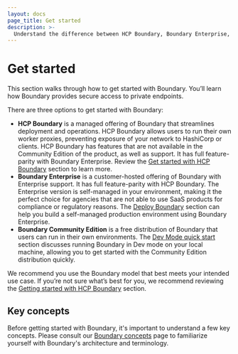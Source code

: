 ```yaml
---
layout: docs
page_title: Get started
description: >-
  Understand the difference between HCP Boundary, Boundary Enterprise, and Boundary Community Edition to determine which is best for your needs.
---
```


# Get started

This section walks through how to get started with Boundary. You’ll learn how
Boundary provides secure access to private endpoints.

There are three options to get started with Boundary:

- **HCP Boundary** is a managed offering of Boundary that streamlines deployment and operations.
  HCP Boundary allows users to run their own
  worker proxies, preventing exposure of your network to HashiCorp or clients.
  HCP Boundary has features that are not available in the Community Edition of the product, as well as support.
  It has full feature-parity with Boundary Enterprise.
  Review the [Get
  started with HCP Boundary](/boundary/docs/getting-started/deploy-and-login) section to
  learn more.
- **Boundary Enterprise** is a customer-hosted offering of Boundary with Enterprise support.
It has full feature-parity with HCP Boundary.
The Enterprise version is self-managed in your environment, making it the perfect choice for agencies that are not able to use SaaS products for compliance or regulatory reasons.
The [Deploy Boundary](/boundary/docs/deploy/self-managed) section can help you build a self-managed production environment using Boundary Enterprise.
- **Boundary Community Edition** is a free distribution of Boundary that users can run
  in their own environments. The [Dev Mode quick start](/boundary/docs/oss/installing/dev-mode) section discusses running Boundary
  in Dev mode on your local machine, allowing you to get started with the Community Edition distribution quickly.

We recommend you use the Boundary model that best meets your intended use case.
If you’re not sure what’s best for you, we recommend reviewing the [Getting
started with HCP Boundary](/boundary/docs/getting-started/deploy-and-login) section.

## Key concepts

Before getting started with Boundary, it's important to understand a few key
concepts. Please consult our [Boundary concepts](/boundary/docs/concepts) page to
familiarize yourself with Boundary's architecture and terminology.
